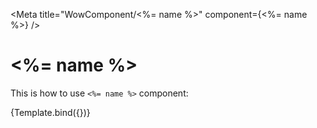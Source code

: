 <!-- <%= name %>.story.mdx -->



<Meta title="WowComponent/<%= name %>" component={<%= name %>} />



# <%= name %>

This is how to use `<%= name %>` component:

<Canvas>
  <Story 
    name="unique-name-component"
    args={{
      label: 'Awesome'
    }}>
    {Template.bind({})}
  </Story>
</Canvas>